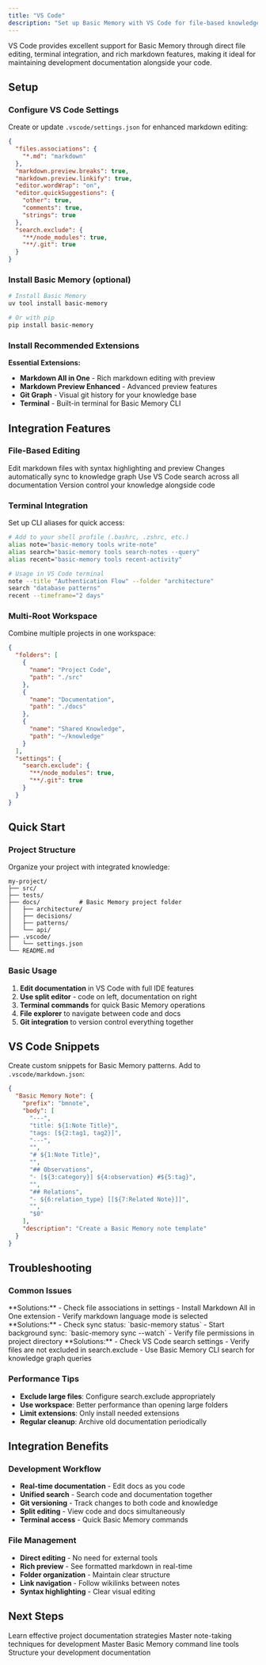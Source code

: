 ```yaml
---
title: "VS Code"
description: "Set up Basic Memory with VS Code for file-based knowledge management and development documentation"
---
```


VS Code provides excellent support for Basic Memory through direct file editing, terminal integration, and rich markdown features, making it ideal for maintaining development documentation alongside your code.

## Setup

### Configure VS Code Settings

Create or update `.vscode/settings.json` for enhanced markdown editing:

```json
{
  "files.associations": {
    "*.md": "markdown"
  },
  "markdown.preview.breaks": true,
  "markdown.preview.linkify": true,
  "editor.wordWrap": "on",
  "editor.quickSuggestions": {
    "other": true,
    "comments": true,
    "strings": true
  },
  "search.exclude": {
    "**/node_modules": true,
    "**/.git": true
  }
}
```

### Install Basic Memory (optional)

```bash
# Install Basic Memory
uv tool install basic-memory

# Or with pip
pip install basic-memory
```

### Install Recommended Extensions

**Essential Extensions:**
- **Markdown All in One** - Rich markdown editing with preview
- **Markdown Preview Enhanced** - Advanced preview features
- **Git Graph** - Visual git history for your knowledge base
- **Terminal** - Built-in terminal for Basic Memory CLI

## Integration Features

### File-Based Editing

<CardGroup cols={2}>
  <Card title="Live Editing" icon="edit">
    Edit markdown files with syntax highlighting and preview
  </Card>
  <Card title="Instant Sync" icon="refresh">
    Changes automatically sync to knowledge graph
  </Card>
  <Card title="Search Integration" icon="search">
    Use VS Code search across all documentation
  </Card>
  <Card title="Git Integration" icon="git-branch">
    Version control your knowledge alongside code
  </Card>
</CardGroup>

### Terminal Integration

Set up CLI aliases for quick access:

```bash
# Add to your shell profile (.bashrc, .zshrc, etc.)
alias note="basic-memory tools write-note"
alias search="basic-memory tools search-notes --query"
alias recent="basic-memory tools recent-activity"

# Usage in VS Code terminal
note --title "Authentication Flow" --folder "architecture"
search "database patterns"
recent --timeframe="2 days"
```

### Multi-Root Workspace

Combine multiple projects in one workspace:

```json
{
  "folders": [
    {
      "name": "Project Code",
      "path": "./src"
    },
    {
      "name": "Documentation",
      "path": "./docs"
    },
    {
      "name": "Shared Knowledge",
      "path": "~/knowledge"
    }
  ],
  "settings": {
    "search.exclude": {
      "**/node_modules": true,
      "**/.git": true
    }
  }
}
```

## Quick Start

### Project Structure

Organize your project with integrated knowledge:

```
my-project/
├── src/
├── tests/
├── docs/           # Basic Memory project folder
│   ├── architecture/
│   ├── decisions/
│   ├── patterns/
│   └── api/
├── .vscode/
│   └── settings.json
└── README.md
```

### Basic Usage

1. **Edit documentation** in VS Code with full IDE features
2. **Use split editor** - code on left, documentation on right
3. **Terminal commands** for quick Basic Memory operations
4. **File explorer** to navigate between code and docs
5. **Git integration** to version control everything together

## VS Code Snippets

Create custom snippets for Basic Memory patterns. Add to `.vscode/markdown.json`:

```json
{
  "Basic Memory Note": {
    "prefix": "bmnote",
    "body": [
      "---",
      "title: ${1:Note Title}",
      "tags: [${2:tag1, tag2}]",
      "---",
      "",
      "# ${1:Note Title}",
      "",
      "## Observations",
      "- [${3:category}] ${4:observation} #${5:tag}",
      "",
      "## Relations",
      "- ${6:relation_type} [[${7:Related Note}]]",
      "",
      "$0"
    ],
    "description": "Create a Basic Memory note template"
  }
}
```

## Troubleshooting

### Common Issues

<Accordion title="VS Code not recognizing markdown files">
**Solutions:**
- Check file associations in settings
- Install Markdown All in One extension
- Verify markdown language mode is selected
</Accordion>

<Accordion title="Basic Memory sync not working">
**Solutions:**
- Check sync status: `basic-memory status`
- Start background sync: `basic-memory sync --watch`
- Verify file permissions in project directory
</Accordion>

<Accordion title="Search not finding content">
**Solutions:**
- Check VS Code search settings
- Verify files are not excluded in search.exclude
- Use Basic Memory CLI search for knowledge graph queries
</Accordion>

### Performance Tips

- **Exclude large files**: Configure search.exclude appropriately
- **Use workspace**: Better performance than opening large folders
- **Limit extensions**: Only install needed extensions
- **Regular cleanup**: Archive old documentation periodically

## Integration Benefits

### Development Workflow

- **Real-time documentation** - Edit docs as you code
- **Unified search** - Search code and documentation together
- **Git versioning** - Track changes to both code and knowledge
- **Split editing** - View code and docs simultaneously
- **Terminal access** - Quick Basic Memory commands

### File Management

- **Direct editing** - No need for external tools
- **Rich preview** - See formatted markdown in real-time
- **Folder organization** - Maintain clear structure
- **Link navigation** - Follow wikilinks between notes
- **Syntax highlighting** - Clear visual editing

## Next Steps

<CardGroup cols={2}>
  <Card title="Project Documentation" icon="folder" href="/how-to/project-documentation">
    Learn effective project documentation strategies
  </Card>
  <Card title="Note Taking" icon="edit" href="/how-to/note-taking">
    Master note-taking techniques for development
  </Card>
  <Card title="CLI Reference" icon="terminal" href="/guides/cli-reference">
    Master Basic Memory command line tools
  </Card>
  <Card title="Knowledge Format" icon="file-text" href="/guides/knowledge-format">
    Structure your development documentation
  </Card>
</CardGroup>